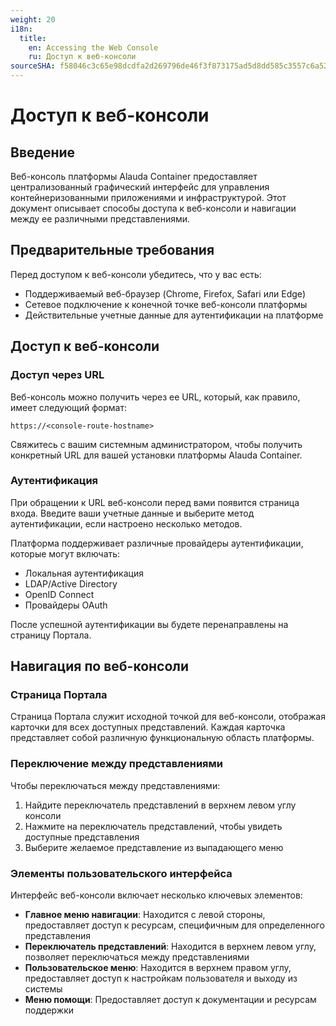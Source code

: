 ```yaml
---
weight: 20
i18n:
  title:
    en: Accessing the Web Console
    ru: Доступ к веб-консоли
sourceSHA: f58046c3c65e98dcdfa2d269796de46f3f873175ad5d8dd585c3557c6a520438
---
```


# Доступ к веб-консоли

## Введение

Веб-консоль платформы Alauda Container предоставляет централизованный графический интерфейс для управления контейнеризованными приложениями и инфраструктурой. Этот документ описывает способы доступа к веб-консоли и навигации между ее различными представлениями.

## Предварительные требования

Перед доступом к веб-консоли убедитесь, что у вас есть:

- Поддерживаемый веб-браузер (Chrome, Firefox, Safari или Edge)
- Сетевое подключение к конечной точке веб-консоли платформы
- Действительные учетные данные для аутентификации на платформе

## Доступ к веб-консоли

### Доступ через URL

Веб-консоль можно получить через ее URL, который, как правило, имеет следующий формат:

```
https://<console-route-hostname>
```

Свяжитесь с вашим системным администратором, чтобы получить конкретный URL для вашей установки платформы Alauda Container.

### Аутентификация

При обращении к URL веб-консоли перед вами появится страница входа. Введите ваши учетные данные и выберите метод аутентификации, если настроено несколько методов.

Платформа поддерживает различные провайдеры аутентификации, которые могут включать:

- Локальная аутентификация
- LDAP/Active Directory
- OpenID Connect
- Провайдеры OAuth

После успешной аутентификации вы будете перенаправлены на страницу Портала.

## Навигация по веб-консоли

### Страница Портала

Страница Портала служит исходной точкой для веб-консоли, отображая карточки для всех доступных представлений. Каждая карточка представляет собой различную функциональную область платформы.

### Переключение между представлениями

Чтобы переключаться между представлениями:

1. Найдите переключатель представлений в верхнем левом углу консоли
2. Нажмите на переключатель представлений, чтобы увидеть доступные представления
3. Выберите желаемое представление из выпадающего меню

### Элементы пользовательского интерфейса

Интерфейс веб-консоли включает несколько ключевых элементов:

- **Главное меню навигации**: Находится с левой стороны, предоставляет доступ к ресурсам, специфичным для определенного представления
- **Переключатель представлений**: Находится в верхнем левом углу, позволяет переключаться между представлениями
- **Пользовательское меню**: Находится в верхнем правом углу, предоставляет доступ к настройкам пользователя и выходу из системы
- **Меню помощи**: Предоставляет доступ к документации и ресурсам поддержки
